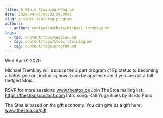 ```yaml
---
title: A Stoic Training Program
date: 2020-04-01T00:32:59.000Z
slug: a-stoic-training-program
authors:
  - author: content/authors/michael-tremblay.md
tags:
  - tag: content/tags/session.md
  - tag: content/tags/stoic-training.md
  - tag: content/tags/program.md
---
```






Wed Apr 01 2020

Michael Tremblay will discuss the 3 part program of Epictetus to becoming a better person, including how it can be applied even if you are not a full-fledged Stoic.

RSVP for more sessions: www.thestoa.ca
Join The Stoa mailing list: https://thestoa.substack.com
Intro song: Kali Yuga Blues by Bardo Pond

The Stoa is based on the gift economy. You can give us a gift here: www.thestoa.ca/gift


